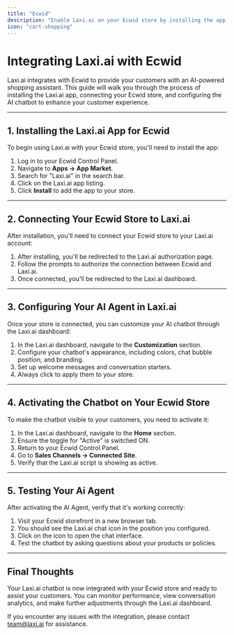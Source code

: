 ```yaml
---
title: "Ecwid"
description: "Enable Laxi.ai on your Ecwid store by installing the app and configuring the chatbot widget."
icon: "cart-shopping"
---
```


# Integrating Laxi.ai with Ecwid

Laxi.ai integrates with Ecwid to provide your customers with an AI-powered shopping assistant. This guide will walk you through the process of installing the Laxi.ai app, connecting your Ecwid store, and configuring the AI chatbot to enhance your customer experience.

---

## 1. Installing the Laxi.ai App for Ecwid

To begin using Laxi.ai with your Ecwid store, you'll need to install the app:

1. Log in to your Ecwid Control Panel.
2. Navigate to **Apps → App Market**.
3. Search for "Laxi.ai" in the search bar.
4. Click on the Laxi.ai app listing.
5. Click **Install** to add the app to your store.

[//]: # ()
[//]: # (<img src="/images/getting-started/ecwid-app-market.png" alt="Finding Laxi.ai in the Ecwid App Market" style={{ marginTop: '1rem', maxWidth: '100%' }} />)

[//]: # ()
[//]: # (<Info>)

[//]: # (    The Laxi.ai app requires product catalog access to properly answer customer questions about your products. You'll be prompted to grant these permissions during installation.)

[//]: # (</Info>)

---

## 2. Connecting Your Ecwid Store to Laxi.ai

After installation, you'll need to connect your Ecwid store to your Laxi.ai account:

1. After installing, you'll be redirected to the Laxi.ai authorization page.
3. Follow the prompts to authorize the connection between Ecwid and Laxi.ai.
4. Once connected, you'll be redirected to the Laxi.ai dashboard.

[//]: # (<img src="/images/getting-started/ecwid-connect-account.png" alt="Connecting your Ecwid store to Laxi.ai" style={{ marginTop: '1rem', maxWidth: '100%' }} />)

[//]: # ()
[//]: # (<Tip>)

[//]: # (    When you connect your store, Laxi.ai automatically imports your product catalog information to train the AI assistant on your specific inventory.)

[//]: # (</Tip>)

---

## 3. Configuring Your AI Agent in Laxi.ai

Once your store is connected, you can customize your AI chatbot through the Laxi.ai dashboard:

1. In the Laxi.ai dashboard, navigate to the **Customization** section.
2. Configure your chatbot's appearance, including colors, chat bubble position, and branding.
3. Set up welcome messages and conversation starters.
5. Always click to apply them to your store.

[//]: # (<img src="/images/getting-started/ecwid-customize-chatbot.png" alt="Customizing your Laxi.ai chatbot for Ecwid" style={{ marginTop: '1rem', maxWidth: '100%' }} />)

---

## 4. Activating the Chatbot on Your Ecwid Store

To make the chatbot visible to your customers, you need to activate it:

1. In the Laxi.ai dashboard, navigate to the **Home** section.
2. Ensure the toggle for "Active" is switched ON.
3. Return to your Ecwid Control Panel.
4. Go to **Sales Channels → Connected Site**.
5. Verify that the Laxi.ai script is showing as active.

[//]: # (<img src="/images/getting-started/ecwid-activate-widget.png" alt="Activating the Laxi.ai chatbot on your Ecwid store" style={{ marginTop: '1rem', maxWidth: '100%' }} />)

[//]: # ()
[//]: # (<Warning>)

[//]: # (    If you're using Ecwid on a third-party platform &#40;like WordPress or Wix&#41;, you may need to ensure that the Laxi.ai script is properly loaded on those pages. Check the Ecwid integration documentation for your specific platform.)

[//]: # (</Warning>)

---

## 5. Testing Your Ai Agent

After activating the AI Agent, verify that it's working correctly:

1. Visit your Ecwid storefront in a new browser tab.
2. You should see the Laxi.ai chat icon in the position you configured.
3. Click on the icon to open the chat interface.
4. Test the chatbot by asking questions about your products or policies.

[//]: # (<img src="/images/getting-started/ecwid-live-chatbot.png" alt="Laxi.ai chatbot live on an Ecwid store" style={{ marginTop: '1rem', maxWidth: '100%' }} />)

[//]: # ()
[//]: # (<Tip>)

[//]: # (    For the best results, ask questions about specific products to ensure the AI provides accurate responses based on your catalog data.)

[//]: # (</Tip>)

---

## Final Thoughts

Your Laxi.ai chatbot is now integrated with your Ecwid store and ready to assist your customers. You can monitor performance, view conversation analytics, and make further adjustments through the Laxi.ai dashboard.

If you encounter any issues with the integration, please contact [team@laxi.ai](mailto:team@laxi.ai) for assistance.